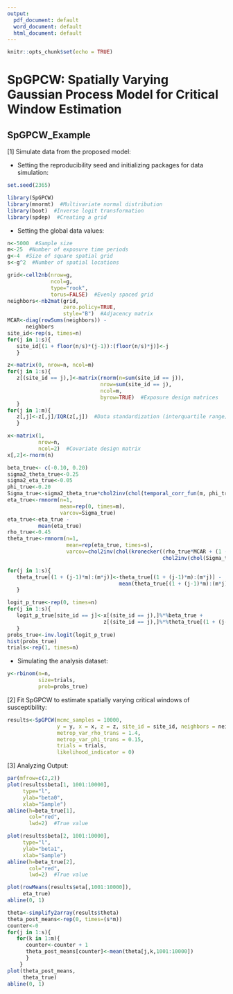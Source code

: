 ```yaml
---
output:
  pdf_document: default
  word_document: default
  html_document: default
---
```

```r
knitr::opts_chunk$set(echo = TRUE)
```
# SpGPCW: Spatially Varying Gaussian Process Model for Critical Window Estimation

## SpGPCW_Example

[1] Simulate data from the proposed model:

* Setting the reproducibility seed and initializing packages for data simulation: 
```r
set.seed(2365)

library(SpGPCW)
library(mnormt)  #Multivariate normal distribution
library(boot)  #Inverse logit transformation
library(spdep)  #Creating a grid
```

* Setting the global data values:
```r
n<-5000  #Sample size
m<-25  #Number of exposure time periods
g<-4  #Size of square spatial grid
s<-g^2  #Number of spatial locations

grid<-cell2nb(nrow=g, 
              ncol=g, 
              type="rook", 
              torus=FALSE)  #Evenly spaced grid
neighbors<-nb2mat(grid,
                  zero.policy=TRUE,
                  style="B")  #Adjacency matrix
MCAR<-diag(rowSums(neighbors)) - 
      neighbors
site_id<-rep(s, times=n)
for(j in 1:s){
   site_id[(1 + floor(n/s)*(j-1)):(floor(n/s)*j)]<-j
   }

z<-matrix(0, nrow=n, ncol=m)
for(j in 1:s){
   z[(site_id == j),]<-matrix(rnorm(n=sum(site_id == j)), 
                              nrow=sum(site_id == j), 
                              ncol=m,
                              byrow=TRUE)  #Exposure design matrices
   }
for(j in 1:m){
   z[,j]<-z[,j]/IQR(z[,j])  #Data standardization (interquartile range)
   }

x<-matrix(1, 
          nrow=n, 
          ncol=2)  #Covariate design matrix
x[,2]<-rnorm(n)

beta_true<- c(-0.10, 0.20)
sigma2_theta_true<-0.25
sigma2_eta_true<-0.05
phi_true<-0.20
Sigma_true<-sigma2_theta_true*chol2inv(chol(temporal_corr_fun(m, phi_true)[[1]]))
eta_true<-rmnorm(n=1, 
                 mean=rep(0, times=m), 
                 varcov=Sigma_true)
eta_true<-eta_true - 
          mean(eta_true)
rho_true<-0.45
theta_true<-rmnorm(n=1,
                   mean=rep(eta_true, times=s),
                   varcov=chol2inv(chol(kronecker((rho_true*MCAR + (1 - rho_true)*diag(s)),
                                                  chol2inv(chol(Sigma_true))))))

for(j in 1:s){
   theta_true[(1 + (j-1)*m):(m*j)]<-theta_true[(1 + (j-1)*m):(m*j)] - 
                                    mean(theta_true[(1 + (j-1)*m):(m*j)])
   }

logit_p_true<-rep(0, times=n)
for(j in 1:s){
   logit_p_true[site_id == j]<-x[(site_id == j),]%*%beta_true + 
                               z[(site_id == j),]%*%theta_true[(1 + (j-1)*m):(j*m)]
   }
probs_true<-inv.logit(logit_p_true)
hist(probs_true)
trials<-rep(1, times=n)
```

* Simulating the analysis dataset:
```r
y<-rbinom(n=n, 
          size=trials, 
          prob=probs_true)
```

[2] Fit SpGPCW to estimate spatially varying critical windows of susceptibility:

```r
results<-SpGPCW(mcmc_samples = 10000,
                y = y, x = x, z = z, site_id = site_id, neighbors = neighbors,
                metrop_var_rho_trans = 1.4,
                metrop_var_phi_trans = 0.15,
                trials = trials,
                likelihood_indicator = 0)
```

[3]  Analyzing Output:

```r
par(mfrow=c(2,2))
plot(results$beta[1, 1001:10000], 
     type="l",
     ylab="beta0",
     xlab="Sample")
abline(h=beta_true[1],
       col="red",
       lwd=2)  #True value

plot(results$beta[2, 1001:10000], 
     type="l",
     ylab="beta1",
     xlab="Sample")
abline(h=beta_true[2],
       col="red",
       lwd=2)  #True value

plot(rowMeans(results$eta[,1001:10000]),
     eta_true)
abline(0, 1)

theta<-simplify2array(results$theta)
theta_post_means<-rep(0, times=(s*m))
counter<-0
for(j in 1:s){
   for(k in 1:m){
      counter<-counter + 1
      theta_post_means[counter]<-mean(theta[j,k,1001:10000])
      }
    }
plot(theta_post_means,
     theta_true)
abline(0, 1)
```